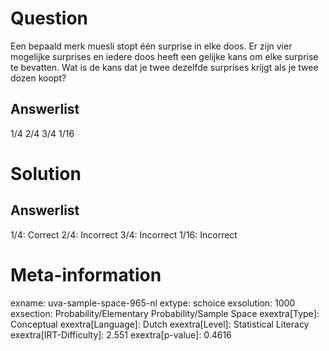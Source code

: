 Question
========

Een bepaald merk muesli stopt één surprise in elke doos. Er zijn vier
mogelijke surprises en iedere doos heeft een gelijke kans om elke
surprise te bevatten. Wat is de kans dat je twee dezelfde surprises
krijgt als je twee dozen koopt?

Answerlist
----------

1/4
2/4
3/4
1/16

Solution
========

Answerlist
----------

1/4: Correct
2/4: Incorrect
3/4: Incorrect
1/16: Incorrect

Meta-information
================
exname: uva-sample-space-965-nl
extype: schoice
exsolution: 1000
exsection: Probability/Elementary Probability/Sample Space
exextra[Type]: Conceptual
exextra[Language]: Dutch
exextra[Level]: Statistical Literacy
exextra[IRT-Difficulty]: 2.551
exextra[p-value]: 0.4616
